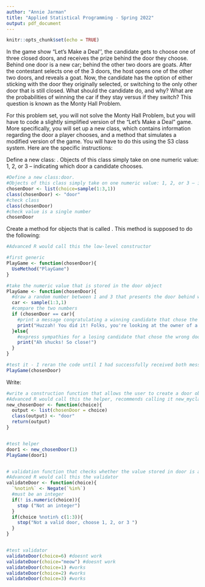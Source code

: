 ```yaml
---
author: "Annie Jarman"
title: "Applied Statistical Programming - Spring 2022"
output: pdf_document
---
```


```r
knitr::opts_chunk$set(echo = TRUE)
```

\begin{center}
{\Large{\textbf{Problem Set 3}}} \\
\vspace{4 bp}
Due Wednesday, March 2, 10:00 AM (Before Class) \\
\end{center}

\section*{Instructions}
\begin{enumerate}
  \item The following questions should each be answered within an R script. Be sure to provide many comments in the script to facilitate grading. Undocumented code will not be graded.
  \item Work on git. Fork the repository found at \url{https://github.com/johnsontr/AppliedStatisticalProgramming2022} and add your code for Problem Set 3, committing and pushing frequently. Use meaningful commit messages because these will affect your grade.
  \item You may work in teams, but each student should develop their own Rmarkdown file. To be clear, there should be no copy and paste. Each keystroke in the assignment should be your own.
  \item For students new to programming, this may take a while. Get started.
\end{enumerate}

\section*{Let's Make a Deal\footnote{\url{https://en.wikipedia.org/wiki/Let's_Make_a_Deal}}}
In the game show "Let's Make a Deal'', the candidate gets to choose one of three closed doors, and receives the prize behind the door they choose. Behind one door is a new car; behind the other two doors are goats. After the contestant selects one of the 3 doors, the host opens one of the other two doors, and reveals a goat. Now, the candidate has the option of either sticking with the door they originally selected, or switching to the only other door that is still closed. What should the candidate do, and why? What are the probabilities of winning the car if they stay versus if they switch? This question is known as the Monty Hall Problem.


\subsection*{Your tasks}
For this problem set, you will not solve the Monty Hall Problem, but you will have to code a slightly simplified version of the "Let's Make a Deal" game. More specifically, you will set up a new class, which contains information regarding the door a player chooses, and a method that simulates a modified version of the game. You will have to do this using the S3 class system. Here are the specific instructions:

\section*{1}
Define a new class: \texttt{door}. Objects of this class simply take on one numeric value: 1, 2, or 3 -- indicating which door a candidate chooses.
```r
#Define a new class:door. 
#Objects of this class simply take on one numeric value: 1, 2, or 3 – indicating which door a candidate chooses
chosenDoor <- list(choice=sample(1:3,1))
class(chosenDoor) <- "door"
#check class
class(chosenDoor)
#check value is a single number
chosenDoor
```

\section*{2}
Create a method for \texttt{door} objects that is called \texttt{PlayGame}. This method is supposed to do the following:
\begin{itemize}
  \item take the numeric value that is stored in the \texttt{door} object,
  \item draw a random number between 1 and 3 that presents the door behind which the car is hidden,
  \item compare the two numbers, and print a message congratulating a winning candidate that chose the correct door, or expressing sympathies for a losing candidate that chose the wrong door.
\end{itemize}
```r
#Advanced R would call this the low-level constructor

#first generic
PlayGame <- function(chosenDoor){
  UseMethod("PlayGame")
}

#take the numeric value that is stored in the door object
PlayGame <- function(chosenDoor){
  #draw a random number between 1 and 3 that presents the door behind which the car is hidden
  car <- sample(1:3,1)
  #compare the two numbers
  if (chosenDoor == car){
    #print a message congratulating a winning candidate that chose the correct door
    print("Huzzah! You did it! Folks, you're looking at the owner of a brand new car!")
  }else{
    #express sympathies for a losing candidate that chose the wrong door
    print("Ah shucks! So close!")
  }
}

#test it - I reran the code until I had successfully received both messages
PlayGame(chosenDoor)
```

\section*{3}
Write: 
  \begin{itemize}
    \item a construction function that allows the user to create a \texttt{door} object,
    \item and a validation function that checks whether the value stored in \texttt{door} is actually an integer
  \end{itemize}
```r
#write a construction function that allows the user to create a door object
#Advanced R would call this the helper, recommends calling it new_myclass()
new_chosenDoor <- function(choice){
  output <- list(chosenDoor = choice)
  class(output) <- "door"
  return(output)
}


#test helper
door1 <- new_chosenDoor(1)
PlayGame(door1)


# validation function that checks whether the value stored in door is actually an integer
#Advanced R would call this the validator
validateDoor <- function(choice){
  `%notin%` <- Negate(`%in%`)
  #must be an integer
  if(! is.numeric(choice)){
    stop ("Not an integer")
  }
  if(choice %notin% c(1:3)){
    stop("Not a valid door, choose 1, 2, or 3 ")
  }
}


#test validator
validateDoor(choice=6) #doesnt work
validateDoor(choice="meow") #doesnt work
validateDoor(choice=1) #works
validateDoor(choice=2) #works
validateDoor(choice=3) #works
```

